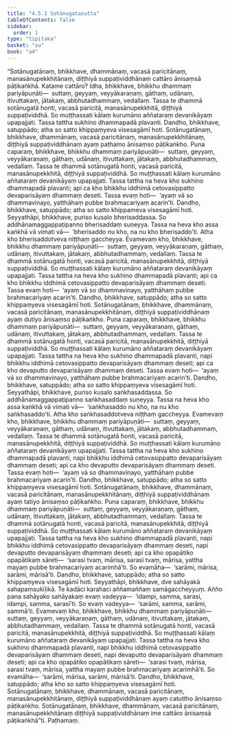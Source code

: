 ```yaml
---
title: "4.5.1 Sotānugatasutta"
tableOfContents: false
sidebar:
  order: 1
type: "tipitaka"
basket: "su"
book: "a4"
---
```



<DynamicBreadcrumb />

<Division number="191" book="a4">

<Paragraph number="1179" book="a4">
“Sotānugatānaṃ, bhikkhave, dhammānaṃ, vacasā paricitānaṃ, manasānupekkhitānaṃ, diṭṭhiyā suppaṭividdhānaṃ cattāro ānisaṃsā pāṭikaṅkhā. Katame cattāro? Idha, bhikkhave, bhikkhu dhammaṃ pariyāpuṇāti—  suttaṃ, geyyaṃ, veyyākaraṇaṃ, gāthaṃ, udānaṃ, itivuttakaṃ, jātakaṃ, abbhutadhammaṃ, vedallaṃ. Tassa te dhammā sotānugatā honti, vacasā paricitā, manasānupekkhitā, diṭṭhiyā suppaṭividdhā. So muṭṭhassati kālaṃ kurumāno aññataraṃ devanikāyaṃ upapajjati. Tassa tattha sukhino dhammapadā plavanti. Dandho, bhikkhave, satuppādo; atha so satto khippaṃyeva visesagāmī hoti. Sotānugatānaṃ, bhikkhave, dhammānaṃ, vacasā paricitānaṃ, manasānupekkhitānaṃ, diṭṭhiyā suppaṭividdhānaṃ ayaṃ paṭhamo ānisaṃso pāṭikaṅkho.
</Paragraph>

<Paragraph number="1180" book="a4">
Puna caparaṃ, bhikkhave, bhikkhu dhammaṃ pariyāpuṇāti—  suttaṃ, geyyaṃ, veyyākaraṇaṃ, gāthaṃ, udānaṃ, itivuttakaṃ, jātakaṃ, abbhutadhammaṃ, vedallaṃ. Tassa te dhammā sotānugatā honti, vacasā paricitā, manasānupekkhitā, diṭṭhiyā suppaṭividdhā. So muṭṭhassati kālaṃ kurumāno aññataraṃ devanikāyaṃ upapajjati. Tassa tattha na heva kho sukhino dhammapadā plavanti; api ca kho bhikkhu iddhimā cetovasippatto devaparisāyaṃ dhammaṃ deseti. Tassa evaṃ hoti—  ‘ayaṃ vā so dhammavinayo, yatthāhaṃ pubbe brahmacariyaṃ acarin’ti. Dandho, bhikkhave, satuppādo; atha so satto khippameva visesagāmī hoti. Seyyathāpi, bhikkhave, puriso kusalo bherisaddassa. So addhānamaggappaṭipanno bherisaddaṃ suṇeyya. Tassa na heva kho assa kaṅkhā vā vimati vā—  ‘bherisaddo nu kho, na nu kho bherisaddo’ti. Atha kho bherisaddotveva niṭṭhaṃ gaccheyya. Evamevaṃ kho, bhikkhave, bhikkhu dhammaṃ pariyāpuṇāti—  suttaṃ, geyyaṃ, veyyākaraṇaṃ, gāthaṃ, udānaṃ, itivuttakaṃ, jātakaṃ, abbhutadhammaṃ, vedallaṃ. Tassa te dhammā sotānugatā honti, vacasā paricitā, manasānupekkhitā, diṭṭhiyā suppaṭividdhā. So muṭṭhassati kālaṃ kurumāno aññataraṃ devanikāyaṃ upapajjati. Tassa tattha na heva kho sukhino dhammapadā plavanti; api ca kho bhikkhu iddhimā cetovasippatto devaparisāyaṃ dhammaṃ deseti. Tassa evaṃ hoti—  ‘ayaṃ vā so dhammavinayo, yatthāhaṃ pubbe brahmacariyaṃ acarin’ti. Dandho, bhikkhave, satuppādo; atha so satto khippaṃyeva visesagāmī hoti. Sotānugatānaṃ, bhikkhave, dhammānaṃ, vacasā paricitānaṃ, manasānupekkhitānaṃ, diṭṭhiyā suppaṭividdhānaṃ ayaṃ dutiyo ānisaṃso pāṭikaṅkho.
</Paragraph>

<Paragraph number="1181" book="a4">
Puna caparaṃ, bhikkhave, bhikkhu dhammaṃ pariyāpuṇāti—  suttaṃ, geyyaṃ, veyyākaraṇaṃ, gāthaṃ, udānaṃ, itivuttakaṃ, jātakaṃ, abbhutadhammaṃ, vedallaṃ. Tassa te dhammā sotānugatā honti, vacasā paricitā, manasānupekkhitā, diṭṭhiyā suppaṭividdhā. So muṭṭhassati kālaṃ kurumāno aññataraṃ devanikāyaṃ upapajjati. Tassa tattha na heva kho sukhino dhammapadā plavanti, napi bhikkhu iddhimā cetovasippatto devaparisāyaṃ dhammaṃ deseti; api ca kho devaputto devaparisāyaṃ dhammaṃ deseti. Tassa evaṃ hoti—  ‘ayaṃ vā so dhammavinayo, yatthāhaṃ pubbe brahmacariyaṃ acarin’ti. Dandho, bhikkhave, satuppādo; atha so satto khippaṃyeva visesagāmī hoti. Seyyathāpi, bhikkhave, puriso kusalo saṅkhasaddassa. So addhānamaggappaṭipanno saṅkhasaddaṃ suṇeyya. Tassa na heva kho assa kaṅkhā vā vimati vā—  ‘saṅkhasaddo nu kho, na nu kho saṅkhasaddo’ti. Atha kho saṅkhasaddotveva niṭṭhaṃ gaccheyya. Evamevaṃ kho, bhikkhave, bhikkhu dhammaṃ pariyāpuṇāti—  suttaṃ, geyyaṃ, veyyākaraṇaṃ, gāthaṃ, udānaṃ, itivuttakaṃ, jātakaṃ, abbhutadhammaṃ, vedallaṃ. Tassa te dhammā sotānugatā honti, vacasā paricitā, manasānupekkhitā, diṭṭhiyā suppaṭividdhā. So muṭṭhassati kālaṃ kurumāno aññataraṃ devanikāyaṃ upapajjati. Tassa tattha na heva kho sukhino dhammapadā plavanti, napi bhikkhu iddhimā cetovasippatto devaparisāyaṃ dhammaṃ deseti; api ca kho devaputto devaparisāyaṃ dhammaṃ deseti. Tassa evaṃ hoti—  ‘ayaṃ vā so dhammavinayo, yatthāhaṃ pubbe brahmacariyaṃ acarin’ti. Dandho, bhikkhave, satuppādo; atha so satto khippaṃyeva visesagāmī hoti. Sotānugatānaṃ, bhikkhave, dhammānaṃ, vacasā paricitānaṃ, manasānupekkhitānaṃ, diṭṭhiyā suppaṭividdhānaṃ ayaṃ tatiyo ānisaṃso pāṭikaṅkho.
</Paragraph>

<Paragraph number="1182" book="a4">
Puna caparaṃ, bhikkhave, bhikkhu dhammaṃ pariyāpuṇāti—  suttaṃ, geyyaṃ, veyyākaraṇaṃ, gāthaṃ, udānaṃ, itivuttakaṃ, jātakaṃ, abbhutadhammaṃ, vedallaṃ. Tassa te dhammā sotānugatā honti, vacasā paricitā, manasānupekkhitā, diṭṭhiyā suppaṭividdhā. So muṭṭhassati kālaṃ kurumāno aññataraṃ devanikāyaṃ upapajjati. Tassa tattha na heva kho sukhino dhammapadā plavanti, napi bhikkhu iddhimā cetovasippatto devaparisāyaṃ dhammaṃ deseti, napi devaputto devaparisāyaṃ dhammaṃ deseti; api ca kho opapātiko opapātikaṃ sāreti—  ‘sarasi tvaṃ, mārisa, sarasi tvaṃ, mārisa, yattha mayaṃ pubbe brahmacariyaṃ acarimhā’ti. So evamāha—  ‘sarāmi, mārisa, sarāmi, mārisā’ti. Dandho, bhikkhave, satuppādo; atha so satto khippaṃyeva visesagāmī hoti. Seyyathāpi, bhikkhave, dve sahāyakā sahapaṃsukīḷikā. Te kadāci karahaci aññamaññaṃ samāgaccheyyuṃ. Añño pana sahāyako sahāyakaṃ evaṃ vadeyya—  ‘idampi, samma, sarasi, idampi, samma, sarasī’ti. So evaṃ vadeyya—  ‘sarāmi, samma, sarāmi, sammā’ti. Evamevaṃ kho, bhikkhave, bhikkhu dhammaṃ pariyāpuṇāti—  suttaṃ, geyyaṃ, veyyākaraṇaṃ, gāthaṃ, udānaṃ, itivuttakaṃ, jātakaṃ, abbhutadhammaṃ, vedallaṃ. Tassa te dhammā sotānugatā honti, vacasā paricitā, manasānupekkhitā, diṭṭhiyā suppaṭividdhā. So muṭṭhassati kālaṃ kurumāno aññataraṃ devanikāyaṃ upapajjati. Tassa tattha na heva kho sukhino dhammapadā plavanti, napi bhikkhu iddhimā cetovasippatto devaparisāyaṃ dhammaṃ deseti, napi devaputto devaparisāyaṃ dhammaṃ deseti; api ca kho opapātiko opapātikaṃ sāreti—  ‘sarasi tvaṃ, mārisa, sarasi tvaṃ, mārisa, yattha mayaṃ pubbe brahmacariyaṃ acarimhā’ti. So evamāha—  ‘sarāmi, mārisa, sarāmi, mārisā’ti. Dandho, bhikkhave, satuppādo; atha kho so satto khippaṃyeva visesagāmī hoti. Sotānugatānaṃ, bhikkhave, dhammānaṃ, vacasā paricitānaṃ, manasānupekkhitānaṃ, diṭṭhiyā suppaṭividdhānaṃ ayaṃ catuttho ānisaṃso pāṭikaṅkho. Sotānugatānaṃ, bhikkhave, dhammānaṃ, vacasā paricitānaṃ, manasānupekkhitānaṃ diṭṭhiyā suppaṭividdhānaṃ ime cattāro ānisaṃsā pāṭikaṅkhā”ti.

</Paragraph>
</Division>

<Paragraph number="1183" type="center" book="a4">
Paṭhamaṃ.
</Paragraph>
